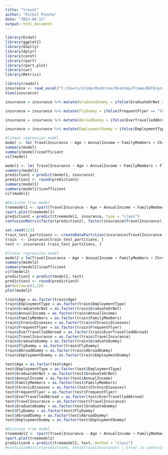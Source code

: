 ---
title: "travel"
author: "Pulkit Pincha"
date: "2023-04-11"
output: html_document
---

```{r importing packages}
library(Ecdat)
library(ggplot2)
library(GGally)
library(dplyr)
library(caret)
library(rpart)
library(rpart.plot)
library(car)
library(Metrics)
```

```{r importing dataset}
library(readxl)
insurance <- read_excel("C:/Users/stimp/OneDrive/Desktop/Flame/DATA/project/TravelInsurancePrediction.xlsx")
View(insurance)
```

```{r mutating variables}
insurance = insurance %>% mutate(GraduateDummy = ifelse(GraduateOrNot == "Yes",1,0))

insurance = insurance %>% mutate(FlyDummy = ifelse(FrequentFlyer == "Yes",1,0))

insurance = insurance %>% mutate(AbroadDummy = ifelse(EverTravelledAbroad == "Yes",1,0))

insurance = insurance %>% mutate(EmploymentDummy = ifelse(EmploymentType == "Government Sector",1,0))
```

```{r models}
#linear regression model
model <- lm( TravelInsurance ~ Age + AnnualIncome + FamilyMembers + ChronicDiseases + GraduateDummy + FlyDummy + AbroadDummy + EmploymentDummy, data = insurance)
summary(model)
summary(model)$coefficient
vif(model)

model1 <- lm( TravelInsurance ~ Age + AnnualIncome + FamilyMembers + FlyDummy + AbroadDummy, data = insurance)
summary(model1)
prediction1 = predict(model1, insurance)
prediction1 <- round(prediction1)
summary(model1)
summary(model1)$coefficient
vif(model1)

#Decision tree model
treemodel1 <- rpart(TravelInsurance ~ Age + AnnualIncome + FamilyMembers + ChronicDiseases + GraduateDummy + FlyDummy + AbroadDummy + EmploymentDummy, data = insurance, method = "class", minsplit = 2)
rpart.plot(treemodel1)
prediction2 = predict(treemodel1, insurance, type = "class")
confusionMatrix(factor(prediction2), factor(insurance$TravelInsurance), mode = "prec_recall")
```

```{r split into train and test}
set.seed(123)
train_test_partitions <- createDataPartition(insurance$TravelInsurance, p = 0.8, list = FALSE)
train  <- insurance[train_test_partitions, ]
test <- insurance[-train_test_partitions, ]
```

```{r models w trainset}
#linear regression model
model2 = lm(TravelInsurance ~ Age + AnnualIncome + FamilyMembers + ChronicDiseases + GraduateDummy + FlyDummy + AbroadDummy + EmploymentDummy, data = train)
summary(model2)
summary(model2)$coefficient
vif(model2)
prediction3 = predict(model2, test)
prediction3 <- round(prediction3)
par(mfrow=c(2,2))
plot(model2)
```

```{r making variables factors}
train$Age = as.factor(train$Age)
train$EmploymentType = as.factor(train$EmploymentType)
train$GraduateOrNot = as.factor(train$GraduateOrNot)
train$AnnualIncome = as.factor(train$AnnualIncome)
train$FamilyMembers = as.factor(train$FamilyMembers)
train$ChronicDiseases = as.factor(train$ChronicDiseases)
train$FrequentFlyer = as.factor(train$FrequentFlyer)
train$EverTravelledAbroad = as.factor(train$EverTravelledAbroad)
train$TravelInsurance = as.factor(train$TravelInsurance)
train$GraduateDummy = as.factor(train$GraduateDummy)
train$FlyDummy = as.factor(train$FlyDummy)
train$AbroadDummy = as.factor(train$AbroadDummy)
train$EmploymentDummy = as.factor(train$EmploymentDummy)

test$Age = as.factor(test$Age)
test$EmploymentType = as.factor(test$EmploymentType)
test$GraduateOrNot = as.factor(test$GraduateOrNot)
test$AnnualIncome = as.factor(test$AnnualIncome)
test$FamilyMembers = as.factor(test$FamilyMembers)
test$ChronicDiseases = as.factor(test$ChronicDiseases)
test$FrequentFlyer = as.factor(test$FrequentFlyer)
test$EverTravelledAbroad = as.factor(test$EverTravelledAbroad)
test$TravelInsurance = as.factor(test$TravelInsurance)
test$GraduateDummy = as.factor(test$GraduateDummy)
test$FlyDummy = as.factor(test$FlyDummy)
test$AbroadDummy = as.factor(test$AbroadDummy)
test$EmploymentDummy = as.factor(test$EmploymentDummy)
```

```{r model}
#Decision tree model
treemodel2 <- rpart(TravelInsurance ~ Age + AnnualIncome + FamilyMembers + ChronicDiseases + GraduateDummy + FlyDummy + AbroadDummy + EmploymentDummy, data = train, method = "class", minsplit = 2)
rpart.plot(treemodel2)
prediction4 = predict(treemodel2, test, method = "class")
#confusionMatrix(prediction4, test$TravelInsurance) | Error in confusionMatrix: matrix must have equal dimensions
```